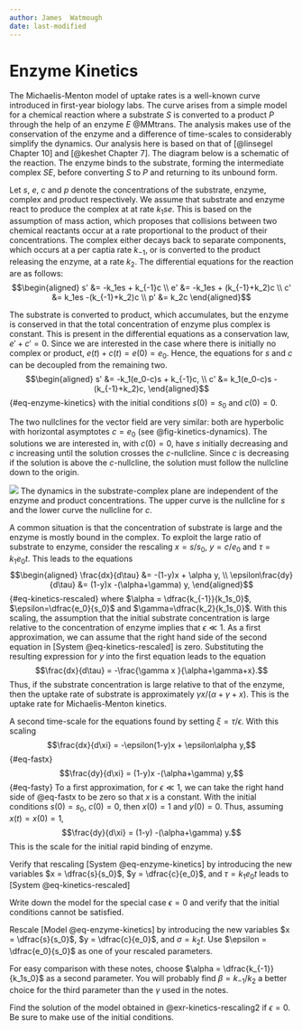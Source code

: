```yaml
---
author: James  Watmough
date: last-modified
---
```


# Enzyme Kinetics

The Michaelis-Menton model of uptake rates is a well-known curve introduced in first-year biology labs.  The curve arises from a simple model for a chemical reaction where a substrate $S$ is converted to a product $P$ through the help of an enzyme $E$ @MMtrans.  The analysis makes use of the conservation of the enzyme and a difference of time-scales to considerably simplify the dynamics.   Our analysis here is based on that of [@linsegel Chapter 10] and [@keshet Chapter 7].   The diagram below is a schematic of the reaction.  The enzyme binds to the substrate, forming the intermediate complex $SE$, before converting $S$ to $P$ and returning to its unbound form.

Let $s$, $e$, $c$ and $p$ denote the concentrations of the substrate, enzyme, complex and product respectively.  We assume that substrate and enzyme react to produce the complex at at rate $k_1se$.  This is based on the assumption of mass action, which proposes that collisions between two chemical reactants occur at a rate proportional to the product of their concentrations.  The complex either decays back to separate components, which occurs at a per captia rate $k_{-1}$, or is converted to the product releasing the enzyme, at a rate $k_2$.  The differential equations for the reaction are as follows:
$$\begin{aligned}
 s' &= -k_1es + k_{-1}c \\
 e' &= -k_1es + (k_{-1}+k_2)c \\
 c' &= k_1es -(k_{-1}+k_2)c \\
 p' &= k_2c 
\end{aligned}$$

The substrate is converted to product,  which accumulates, but the enzyme is conserved in that the total concentration of enzyme plus complex is constant.  This is present in the differential equations as a conservation law, $e'+c' = 0$.
Since we are interested in the case where there is initially no complex or product,
$e(t) + c(t) = e(0) = e_0$.
Hence, the equations for $s$ and $c$ can be decoupled from the remaining two.
$$\begin{aligned}
 s' &= -k_1(e_0-c)s + k_{-1}c, \\
 c' &= k_1(e_0-c)s -(k_{-1}+k_2)c, 
\end{aligned}$$ {#eq-enzyme-kinetics}
with the initial conditions $s(0) = s_0$ and $c(0) = 0$.

The two nullclines for the vector field are very similar:  both are hyperbolic with horizontal asymptotes $c = e_0$ (see @fig-kinetics-dynamics).  The solutions we are interested in, with $c(0) = 0$, have $s$ initially decreasing and $c$ increasing until the solution crosses the $c$-nullcline.  Since $c$ is decreasing if the solution is above the $c$-nullcline, the solution must follow the nullcline down to the origin.

::: {#fig-kinetics-dynamics}
![](figures/fig-kinetics-dynamics)
The dynamics in the substrate-complex plane are independent of the enzyme and product concentrations.  The upper curve is the nullcline for $s$ and the lower curve the nullcline for $c$.

:::

A common situation is that the concentration of substrate is large and the enzyme is mostly bound in the complex.
To exploit the large ratio of substrate to enzyme, consider the rescaling $x = s/s_0$,  $y=c/e_0$ and $\tau = k_1e_0t$. 
This leads to the equations 
$$\begin{aligned}
\frac{dx}{d\tau} &= -(1-y)x + \alpha y, \\
\epsilon\frac{dy}{d\tau} &= (1-y)x -(\alpha+\gamma) y,
\end{aligned}$$ {#eq-kinetics-rescaled}
where $\alpha = \dfrac{k_{-1}}{k_1s_0}$, $\epsilon=\dfrac{e_0}{s_0}$ and $\gamma=\dfrac{k_2}{k_1s_0}$.
With this scaling, the assumption that the initial substrate concentration is large relative to the concentration of enzyme implies that $\epsilon \ll 1$.  As a first approximation, we can assume that the right hand side of the second equation in [System @eq-kinetics-rescaled] is zero.   Substituting the resulting expression for $y$ into the first equation leads to the equation
$$\frac{dx}{d\tau} = -\frac{\gamma x }{\alpha+\gamma+x}.$$
Thus, if the substrate concentration is large relative to that of the enzyme, then the uptake rate of substrate is approximately $\gamma x / (\alpha + \gamma + x)$.  This is the uptake rate for Michaelis-Menton kinetics.

A second time-scale for the equations found by setting $\xi = \tau/\epsilon$.  With this scaling
$$\frac{dx}{d\xi} = -\epsilon(1-y)x + \epsilon\alpha y,$$ {#eq-fastx}
$$\frac{dy}{d\xi} = (1-y)x -(\alpha+\gamma) y,$$ {#eq-fasty}
To a first approximation, for $\epsilon \ll 1$, we can take the right hand side of @eq-fastx to be zero so that $x$ is a constant.  With the initial conditions $s(0) = s_0$, $c(0)=0$, then $x(0)=1$ and $y(0)=0$.  Thus, assuming $x(t) = x(0)=1$, 
$$\frac{dy}{d\xi} = (1-y) -(\alpha+\gamma) y.$$
This is the scale for the initial rapid binding of enzyme.

::: {#exr-kinetics-rescaling}
Verify that rescaling [System @eq-enzyme-kinetics] by introducing the new variables $x = \dfrac{s}{s_0}$, $y = \dfrac{c}{e_0}$, and $\tau = k_1e_0t$ leads to [System @eq-kinetics-rescaled]
:::

::: {#exr-kinetics-slow}
Write down the model for the special case $\epsilon=0$ and verify that the initial conditions cannot be satisfied.
:::

::: {#exr-kinetics-rescaling2}
Rescale [Model @eq-enzyme-kinetics] by introducing the new variables $x = \dfrac{s}{s_0}$, $y = \dfrac{c}{e_0}$, and $\sigma = k_2t$.  Use $\epsilon = \dfrac{e_0}{s_0}$ as one of your rescaled parameters.  

::: {.callout-note collapse=true}
For easy comparison with these notes, choose $\alpha = \dfrac{k_{-1}}{k_1s_0}$ as a second parameter. You will probably find $\beta = k_{-1}/k_2$ a better choice for the third parameter than the $\gamma$ used in the notes.
:::
:::

::: {#exr-kinetics-rescaling2-soln}
Find the solution of the model obtained in @exr-kinetics-rescaling2 if $\epsilon=0$. Be sure to make use of the initial conditions.
:::
